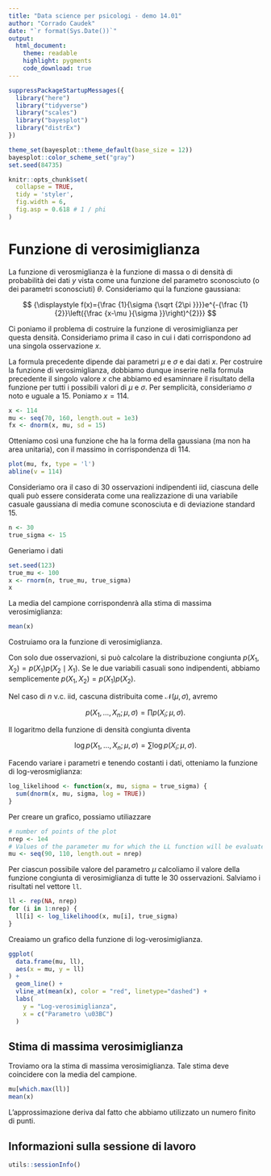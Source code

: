 ```yaml
---
title: "Data science per psicologi - demo 14.01"
author: "Corrado Caudek"
date: "`r format(Sys.Date())`"
output:
  html_document:
    theme: readable
    highlight: pygments
    code_download: true
---
```


```r
suppressPackageStartupMessages({
  library("here")
  library("tidyverse")
  library("scales")
  library("bayesplot")
  library("distrEx")
})

theme_set(bayesplot::theme_default(base_size = 12))
bayesplot::color_scheme_set("gray")
set.seed(84735)

knitr::opts_chunk$set(
  collapse = TRUE,
  tidy = 'styler',
  fig.width = 6,
  fig.asp = 0.618 # 1 / phi
)
```

# Funzione di verosimiglianza

La funzione di verosmiglianza è la funzione di massa o di densità di probabilità dei dati $y$ vista come una funzione del parametro sconosciuto (o dei parametri sconosciuti) $\theta$. Consideriamo qui la funzione gaussiana:

$$
{\displaystyle f(x)={\frac {1}{\sigma {\sqrt {2\pi }}}}e^{-{\frac {1}{2}}\left({\frac {x-\mu }{\sigma }}\right)^{2}}}
$$

Ci poniamo il problema di costruire la funzione di verosimiglianza per questa densità. Consideriamo prima il caso in cui i dati corrispondono ad una singola osservazione $x$.

La formula precedente dipende dai parametri $\mu$ e $\sigma$ e dai dati $x$. Per costruire la funzione di verosimiglianza, dobbiamo dunque inserire nella formula precedente il singolo valore $x$ che abbiamo ed esaminnare il risultato della funzione per tutti i possibili valori di $\mu$ e $\sigma$. Per semplicità, consideriamo $\sigma$ noto e uguale a 15. Poniamo $x = 114$.

```r
x <- 114
mu <- seq(70, 160, length.out = 1e3)
fx <- dnorm(x, mu, sd = 15)
```

Otteniamo così una funzione che ha la forma della gaussiana (ma non ha area unitaria), con il massimo in corrispondenza di 114.

```r
plot(mu, fx, type = 'l')
abline(v = 114)
```

Consideriamo ora il caso di 30 osservazioni indipendenti iid, ciascuna delle quali può essere considerata come una realizzazione di una variabile casuale gaussiana di media comune sconosciuta e di deviazione standard 15.

```r
n <- 30 
true_sigma <- 15 
```

Generiamo i dati

```r
set.seed(123)
true_mu <- 100 
x <- rnorm(n, true_mu, true_sigma)
x
```

La media del campione corrispondenrà alla stima di massima verosimiglianza:

```r
mean(x)
```

Costruiamo ora la funzione di verosimiglianza. 

Con solo due osservazioni, si può calcolare la distribuzione congiunta $p(X_1, X_2) = p(X_1) p(X_2 \mid X_1)$. Se le due variabili casuali sono indipendenti, abbiamo semplicemente $p(X_1, X_2) = p(X_1) p(X_2)$. 

Nel caso di $n$ v.c. iid, cascuna distribuita come $\mathcal{N}(\mu, \sigma)$, avremo

$$
p(X_1, \dots, X_n ; \mu, \sigma) = \prod p(X_i; \mu, \sigma).
$$

Il logaritmo della funzione di densità congiunta diventa

$$
\log p(X_1, \dots, X_n ; \mu, \sigma) = \sum \log p(X_i; \mu, \sigma).
$$

Facendo variare i parametri e tenendo costanti i dati, otteniamo la funzione di log-verosmiglianza:

```r
log_likelihood <- function(x, mu, sigma = true_sigma) {
  sum(dnorm(x, mu, sigma, log = TRUE))
}
```

Per creare un grafico, possiamo utiliazzare

```r
# number of points of the plot
nrep <- 1e4
# Values of the parameter mu for which the LL function will be evaluated.
mu <- seq(90, 110, length.out = nrep)
```

Per ciascun possibile valore del parametro $\mu$ calcoliamo il valore della funzione congiunta di verosimiglianza di tutte le 30 osservazioni. Salviamo i risultati nel vettore `ll`.

```r
ll <- rep(NA, nrep)
for (i in 1:nrep) {
  ll[i] <- log_likelihood(x, mu[i], true_sigma)
}
```

Creaiamo un grafico della funzione di log-verosimiglianza.

```r
ggplot(
  data.frame(mu, ll),
  aes(x = mu, y = ll)
) +
  geom_line() +
  vline_at(mean(x), color = "red", linetype="dashed") +
  labs(
    y = "Log-verosimiglianza",
    x = c("Parametro \u03BC")
  ) 
```

## Stima di massima verosimiglianza

Troviamo ora la stima di massima verosimiglianza. Tale stima deve coincidere con la media del campione.

```r
mu[which.max(ll)]
mean(x)
```

L'approssimazione deriva dal fatto che abbiamo utilizzato un numero finito di punti.


## Informazioni sulla sessione di lavoro

```r
utils::sessionInfo()
```


